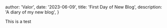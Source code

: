 
  author: 'Valor',
  date: '2023-06-09',
  title: 'First Day of New Blog',
  description:
    'A diary of my new blog',
}


This is a test